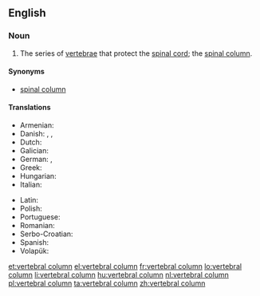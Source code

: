 ==English==

===Noun===
{{wikipedia}}
{{en-noun|head=[[vertebral]] [[column]]}}

# {{context|skeleton|lang=en}} The series of [[vertebra]]e that protect the [[spinal cord]]; the [[spinal column]].

====Synonyms====
* [[spinal column]]

====Translations====
{{trans-top|vertebral column}}
* Armenian: {{t|hy|ողնաշար|tr=oġnašar}}
* Danish: {{t|da|hvirvelsøjle|c}}, {{t|da|rygrad|c}}, {{t+|da|rygsøjle|c}}
* Dutch: {{t+|nl|wervelkolom|m}}
* Galician: {{t+|gl|columna vertebral|f}}
* German: {{t+|de|Wirbelsäule|f}}, {{t+|de|Rückgrat|n}}
* Greek: {{t+|el|σπονδυλική στήλη|f|tr=spondhilikí stíli|sc=Grek}}
* Hungarian: {{t+|hu|gerincoszlop}}
* Italian: {{t|it|colonna vertebrale|f}}
{{trans-mid}}
* Latin: {{t|la|columna vertebralis|f}}
* Polish: {{t+|pl|kręgosłup|m}}
* Portuguese: {{t+|pt|coluna vertebral|f}}
* Romanian: {{t|ro|coloană vertebrală|f}}
* Serbo-Croatian: {{t|sh|kralježnica|f}}
* Spanish: {{t+|es|columna vertebral|f}}
* Volapük: {{t+|vo|bäkabom}}
{{trans-bottom}}

[[et:vertebral column]]
[[el:vertebral column]]
[[fr:vertebral column]]
[[lo:vertebral column]]
[[li:vertebral column]]
[[hu:vertebral column]]
[[nl:vertebral column]]
[[pl:vertebral column]]
[[ta:vertebral column]]
[[zh:vertebral column]]